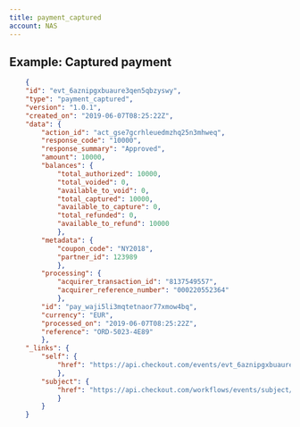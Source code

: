 ```yaml
---
title: payment_captured
account: NAS
---
```


## Example: Captured payment

```json
    {
    "id": "evt_6aznipgxbuaure3qen5qbzyswy",
    "type": "payment_captured",
    "version": "1.0.1",
    "created_on": "2019-06-07T08:25:22Z",
    "data": {
        "action_id": "act_gse7gcrhleuedmzhq25n3mhweq",
        "response_code": "10000",
        "response_summary": "Approved",
        "amount": 10000,
        "balances": {
            "total_authorized": 10000,
            "total_voided": 0,
            "available_to_void": 0,
            "total_captured": 10000,
            "available_to_capture": 0,
            "total_refunded": 0,
            "available_to_refund": 10000
            },
        "metadata": {
            "coupon_code": "NY2018",
            "partner_id": 123989
            },    
        "processing": {
            "acquirer_transaction_id": "8137549557",
            "acquirer_reference_number": "000220552364"
            },
        "id": "pay_waji5li3mqtetnaor77xmow4bq",
        "currency": "EUR",
        "processed_on": "2019-06-07T08:25:22Z",
        "reference": "ORD-5023-4E89"
        },
    "_links": {
        "self": {
            "href": "https://api.checkout.com/events/evt_6aznipgxbuaure3qen5qbzyswy"
            },
        "subject": {
            "href": "https://api.checkout.com/workflows/events/subject/pay_jlfj2ful7z3u5lbykhy5lzezvm"
            }
        }
    }
```
